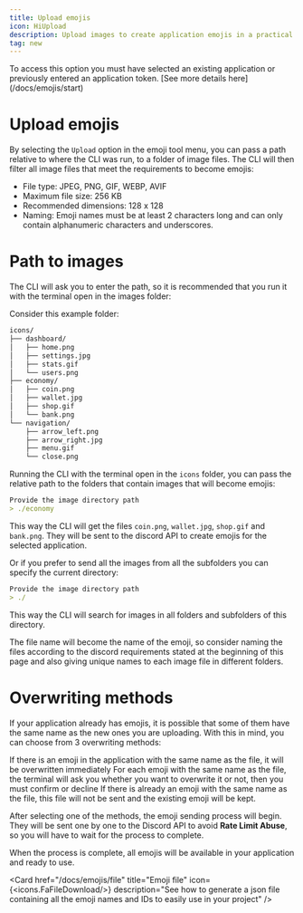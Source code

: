 ```yaml
---
title: Upload emojis
icon: HiUpload
description: Upload images to create application emojis in a practical way
tag: new
---
```


<Callout type="info">
To access this option you must have selected an existing application or previously entered an application token. [See more details here](/docs/emojis/start)
</Callout>

# Upload emojis

By selecting the `Upload` option in the emoji tool menu, you can pass a path relative to where the CLI was run, to a folder of image files. The CLI will then filter all image files that meet the requirements to become emojis:

- File type: JPEG, PNG, GIF, WEBP, AVIF
- Maximum file size: 256 KB
- Recommended dimensions: 128 x 128
- Naming: Emoji names must be at least 2 characters long and can only contain alphanumeric characters and underscores.

# Path to images

The CLI will ask you to enter the path, so it is recommended that you run it with the terminal open in the images folder:

Consider this example folder:
```md
icons/
├── dashboard/
│   ├── home.png
│   ├── settings.jpg
│   ├── stats.gif
│   └── users.png
├── economy/
│   ├── coin.png
│   ├── wallet.jpg
│   ├── shop.gif
│   └── bank.png
└── navigation/
    ├── arrow_left.png
    ├── arrow_right.jpg
    ├── menu.gif
    └── close.png
```

Running the CLI with the terminal open in the `icons` folder, you can pass the relative path to the folders that contain images that will become emojis:

```md
Provide the image directory path
> ./economy
```

This way the CLI will get the files `coin.png`, `wallet.jpg`, `shop.gif` and `bank.png`. They will be sent to the discord API to create emojis for the selected application.

Or if you prefer to send all the images from all the subfolders you can specify the current directory:

```md
Provide the image directory path
> ./
```

This way the CLI will search for images in all folders and subfolders of this directory.

<Callout type="warn">
    The file name will become the name of the emoji, so consider naming the files according to the discord requirements stated at the beginning of this page and also giving unique names to each image file in different folders.
</Callout>

# Overwriting methods

If your application already has emojis, it is possible that some of them have the same name as the new ones you are uploading. With this in mind, you can choose from 3 overwriting methods:

<div className="flex flex-col gap-2">
    <Accordions>
        <Accordion title="✍️ Overwrite if existing" id="overwrite">
        If there is an emoji in the application with the same name as the file, it will be overwritten immediately
        </Accordion>
    </Accordions>
    <Accordions>
        <Accordion title="❔ Ask before overwriting" id="ask">
        For each emoji with the same name as the file, the terminal will ask you whether you want to overwrite it or not, then you must confirm or decline
        </Accordion>
    </Accordions>
    <Accordions>
        <Accordion title="🔏 Skip and do not overwrite" id="skip">
        If there is already an emoji with the same name as the file, this file will not be sent and the existing emoji will be kept.
        </Accordion>
    </Accordions>
</div>

After selecting one of the methods, the emoji sending process will begin. They will be sent one by one to the Discord API to avoid **Rate Limit Abuse**, so you will have to wait for the process to complete.

When the process is complete, all emojis will be available in your application and ready to use.

<Card
    href="/docs/emojis/file"
    title="Emoji file"
    icon={<icons.FaFileDownload/>}
    description="See how to generate a json file containing all the emoji names and IDs to easily use in your project"
/>